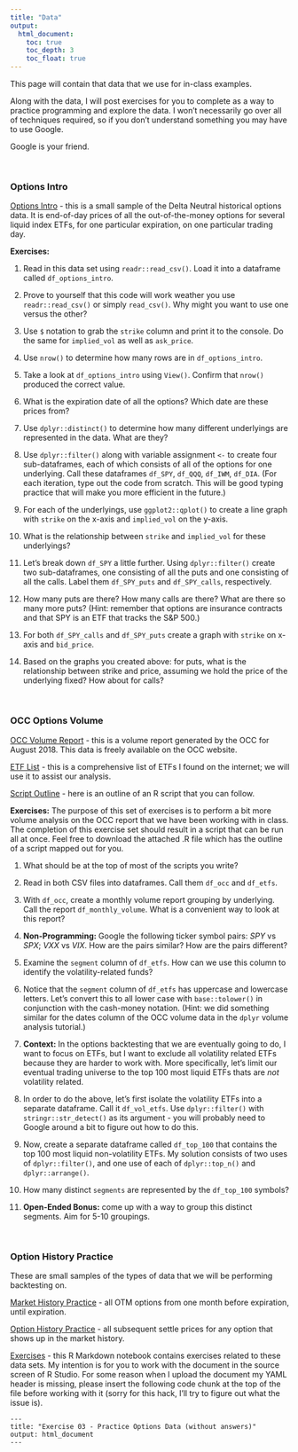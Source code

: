 ```yaml
---
title: "Data"
output: 
  html_document:
    toc: true
    toc_depth: 3
    toc_float: true
---
```


This page will contain that data that we use for in-class examples.

Along with the data, I will post exercises for you to complete as a way to practice programming and explore the data.  I won't necessarily go over all of techniques required, so if you don't understand something you may have to use Google. 

Google is your friend.

&nbsp;

### Options Intro

[Options Intro](data_options_intro.csv) - this is a small sample of the Delta Neutral historical options data.  It is end-of-day prices of all the out-of-the-money options for several liquid index ETFs, for one particular expiration, on one particular trading day.

**Exercises:**

1. Read in this data set using `readr::read_csv()`.  Load it into a dataframe called `df_options_intro`.

1. Prove to yourself that this code will work weather you use `readr::read_csv()` or simply `read_csv()`.  Why might you want to use one versus the other?

1. Use `$` notation to grab the `strike` column and print it to the console.  Do the same for `implied_vol` as well as `ask_price`.

1. Use `nrow()` to determine how many rows are in `df_options_intro`.

1. Take a look at `df_options_intro` using `View()`.  Confirm that `nrow()` produced the correct value.  

1. What is the expiration date of all the options?  Which date are these prices from?

1. Use `dplyr::distinct()` to determine how many different underlyings are represented in the data.  What are they?

1. Use `dplyr::filter()` along with variable assignment `<-` to create four sub-dataframes, each of which consists of all of the options for one underlying.  Call these dataframes `df_SPY`, `df_QQQ`, `df_IWM`, `df_DIA`.  (For each iteration, type out the code from scratch. This will be good typing practice that will make you more efficient in the future.)

1. For each of the underlyings, use `ggplot2::qplot()` to create a line graph with `strike` on the x-axis and `implied_vol` on the y-axis.

1. What is the relationship between `strike` and `implied_vol` for these underlyings?

1. Let's break down `df_SPY` a little further.  Using `dplyr::filter()` create two sub-dataframes, one consisting of all the puts and one consisting of all the calls.  Label them `df_SPY_puts` and `df_SPY_calls`, respectively.

1. How many puts are there? How many calls are there?  What are there so many more puts? (Hint: remember that options are insurance contracts and that SPY is an ETF that tracks the S&P 500.)

1. For both `df_SPY_calls` and `df_SPY_puts` create a graph with `strike` on x-axis and `bid_price`.  

1. Based on the graphs you created above: for puts, what is the relationship between strike and price, assuming we hold the price of the underlying fixed?  How about for calls? 


&nbsp;


### OCC Options Volume

[OCC Volume Report](data_occ_201808.csv) - this is a volume report generated by the OCC for August 2018.  This data is freely available on the OCC website.

[ETF List](data_etf_list.csv) - this is a comprehensive list of ETFs I found on the internet; we will use it to assist our analysis.

[Script Outline](exercise_02_occ_top_100_etfs_outline.R) - here is an outline of an R script that you can follow.


**Exercises:**
The purpose of this set of exercises is to perform a bit more volume analysis on the OCC report that we have been working with in class.  The completion of this exercise set should result in a script that can be run all at once.  Feel free to download the attached .R file which has the outline of a script mapped out for you.

1. What should be at the top of most of the scripts you write?

1. Read in both CSV files into dataframes.  Call them `df_occ` and `df_etfs`.

1. With `df_occ`, create a monthly volume report grouping by underlying.  Call the report `df_monthly_volume`.  What is a convenient way to look at this report?

1. **Non-Programming:** Google the following ticker symbol pairs: *SPY* vs *SPX*; *VXX* vs *VIX*.  How are the pairs similar? How are the pairs different?

1. Examine the `segment` column of `df_etfs`.  How can we use this column to identify the volatility-related funds?

1. Notice that the `segment` column of `df_etfs` has uppercase and lowercase letters. Let's convert this to all lower case with `base::tolower()` in conjunction with the cash-money notation. (Hint: we did something similar for the dates column of the OCC volume data in the `dplyr` volume analysis tutorial.)


1. **Context:** In the options backtesting that we are eventually going to do, I want to focus on ETFs, but I want to exclude all volatility related ETFs because they are harder to work with.  More specifically, let's limit our eventual trading universe to the top 100 most liquid ETFs thats are *not* volatility related.

1. In order to do the above, let's first isolate the volatility ETFs into a separate dataframe.  Call it `df_vol_etfs`. Use `dplyr::filter()` with `stringr::str_detect()` as its argument - you will probably need to Google around a bit to figure out how to do this.

1. Now, create a separate dataframe called `df_top_100` that contains the top 100 most liquid non-volatility ETFs.  My solution consists of two uses of `dplyr::filter()`, and one use of each of `dplyr::top_n()` and `dplyr::arrange()`.

1. How many distinct `segments` are represented by the `df_top_100` symbols?

1. **Open-Ended Bonus:** come up with a way to group this distinct segments.   Aim for 5-10 groupings.


&nbsp;

### Option History Practice

These are small samples of the types of data that we will be performing backtesting on.

[Market History Practice](data_practice_market_history.csv) - all OTM options from one month before expiration, until expiration.

[Option History Practice](data_practice_option_history.csv) - all subsequent settle prices for any option that shows up in the market history.


[Exercises](exercise_03_practice_options_data_without_answers.Rmd) - this R Markdown notebook contains exercises related to these data sets.  My intention is for you to work with the document in the source screen of R Studio.  For some reason when I upload the document my YAML header is missing, please insert the following code chunk at the top of the file before working with it (sorry for this hack, I'll try to figure out what the issue is).
```
---
title: "Exercise 03 - Practice Options Data (without answers)"
output: html_document
---
```